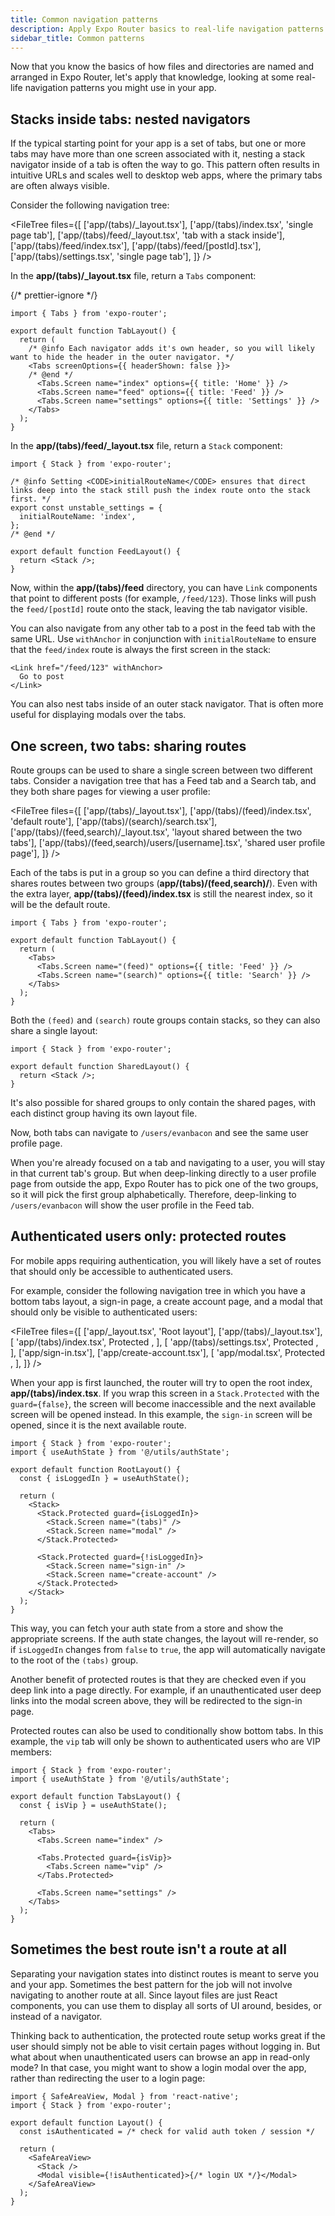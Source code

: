 ```yaml
---
title: Common navigation patterns
description: Apply Expo Router basics to real-life navigation patterns you could use in your app.
sidebar_title: Common patterns
---
```




Now that you know the basics of how files and directories are named and arranged in Expo Router, let's apply that knowledge, looking at some real-life navigation patterns you might use in your app.

## Stacks inside tabs: nested navigators

If the typical starting point for your app is a set of tabs, but one or more tabs may have more than one screen associated with it, nesting a stack navigator inside of a tab is often the way to go. This pattern often results in intuitive URLs and scales well to desktop web apps, where the primary tabs are often always visible.

Consider the following navigation tree:

<FileTree
  files={[
    ['app/(tabs)/\_layout.tsx'],
    ['app/(tabs)/index.tsx', 'single page tab'],
    ['app/(tabs)/feed/_layout.tsx', 'tab with a stack inside'],
    ['app/(tabs)/feed/index.tsx'],
    ['app/(tabs)/feed/[postId].tsx'],
    ['app/(tabs)/settings.tsx', 'single page tab'],
  ]}
/>

In the **app/(tabs)/\_layout.tsx** file, return a `Tabs` component:

{/* prettier-ignore */}
```tsx app/(tabs)/_layout.tsx
import { Tabs } from 'expo-router';

export default function TabLayout() {
  return (
    /* @info Each navigator adds it's own header, so you will likely want to hide the header in the outer navigator. */
    <Tabs screenOptions={{ headerShown: false }}>
    /* @end */
      <Tabs.Screen name="index" options={{ title: 'Home' }} />
      <Tabs.Screen name="feed" options={{ title: 'Feed' }} />
      <Tabs.Screen name="settings" options={{ title: 'Settings' }} />
    </Tabs>
  );
}
```

In the **app/(tabs)/feed/\_layout.tsx** file, return a `Stack` component:

```tsx app/(tabs)/feed/_layout.tsx
import { Stack } from 'expo-router';

/* @info Setting <CODE>initialRouteName</CODE> ensures that direct links deep into the stack still push the index route onto the stack first. */
export const unstable_settings = {
  initialRouteName: 'index',
};
/* @end */

export default function FeedLayout() {
  return <Stack />;
}
```

Now, within the **app/(tabs)/feed** directory, you can have `Link` components that point to different posts (for example, `/feed/123`). Those links will push the `feed/[postId]` route onto the stack, leaving the tab navigator visible.

You can also navigate from any other tab to a post in the feed tab with the same URL. Use `withAnchor` in conjunction with `initialRouteName` to ensure that the `feed/index` route is always the first screen in the stack:

```tsx app/(tabs)/feed/index.tsx
<Link href="/feed/123" withAnchor>
  Go to post
</Link>
```

You can also nest tabs inside of an outer stack navigator. That is often more useful for displaying modals over the tabs.

<BoxLink
  title="Nested navigators"
  description="Learn more about how to use nested navigators in your Expo Router app."
  href="/router/advanced/nesting-navigators/"
  Icon={BookOpen02Icon}
/>

## One screen, two tabs: sharing routes

Route groups can be used to share a single screen between two different tabs. Consider a navigation tree that has a Feed tab and a Search tab, and they both share pages for viewing a user profile:

<FileTree
  files={[
    ['app/(tabs)/\_layout.tsx'],
    ['app/(tabs)/(feed)/index.tsx', 'default route'],
    ['app/(tabs)/(search)/search.tsx'],
    ['app/(tabs)/(feed,search)/_layout.tsx', 'layout shared between the two tabs'],
    ['app/(tabs)/(feed,search)/users/[username].tsx', 'shared user profile page'],
  ]}
/>

Each of the tabs is put in a group so you can define a third directory that shares routes between two groups (**app/(tabs)/(feed,search)/**). Even with the extra layer, **app/(tabs)/(feed)/index.tsx** is still the nearest index, so it will be the default route.

```tsx app/(tabs)/_layout.tsx
import { Tabs } from 'expo-router';

export default function TabLayout() {
  return (
    <Tabs>
      <Tabs.Screen name="(feed)" options={{ title: 'Feed' }} />
      <Tabs.Screen name="(search)" options={{ title: 'Search' }} />
    </Tabs>
  );
}
```

Both the `(feed)` and `(search)` route groups contain stacks, so they can also share a single layout:

```tsx app/(tabs)/(feed,search)/_layout.tsx
import { Stack } from 'expo-router';

export default function SharedLayout() {
  return <Stack />;
}
```

It's also possible for shared groups to only contain the shared pages, with each distinct group having its own layout file.

Now, both tabs can navigate to `/users/evanbacon` and see the same user profile page.

When you're already focused on a tab and navigating to a user, you will stay in that current tab's group. But when deep-linking directly to a user profile page from outside the app, Expo Router has to pick one of the two groups, so it will pick the first group alphabetically. Therefore, deep-linking to `/users/evanbacon` will show the user profile in the Feed tab.

<BoxLink
  title="Shared routes"
  description="Learn more about how distinct routes can share the same URL in Expo Router."
  href="/router/advanced/shared-routes/"
  Icon={BookOpen02Icon}
/>

## Authenticated users only: protected routes

For mobile apps requiring authentication, you will likely have a set of routes that should only be accessible to authenticated users.

For example, consider the following navigation tree in which you have a bottom tabs layout, a sign-in page, a create account page, and a modal that should only be visible to authenticated users:

<FileTree
  files={[
    ['app/_layout.tsx', 'Root layout'],
    ['app/(tabs)/_layout.tsx'],
    [
      'app/(tabs)/index.tsx',
      <span>
        Protected <Lock01Icon className="mb-1 inline" />
      </span>,
    ],
    [
      'app/(tabs)/settings.tsx',
      <span>
        Protected <Lock01Icon className="mb-1 inline" />
      </span>,
    ],
    ['app/sign-in.tsx'],
    ['app/create-account.tsx'],
    [
      'app/modal.tsx',
      <span>
        Protected <Lock01Icon className="mb-1 inline" />
      </span>,
    ],
  ]}
/>

When your app is first launched, the router will try to open the root index, **app/(tabs)/index.tsx**. If you wrap this screen in a `Stack.Protected` with the `guard={false}`, the screen will become inaccessible and the next available screen will be opened instead. In this example, the `sign-in` screen will be opened, since it is the next available route.

```tsx app/_layout.tsx
import { Stack } from 'expo-router';
import { useAuthState } from '@/utils/authState';

export default function RootLayout() {
  const { isLoggedIn } = useAuthState();

  return (
    <Stack>
      <Stack.Protected guard={isLoggedIn}>
        <Stack.Screen name="(tabs)" />
        <Stack.Screen name="modal" />
      </Stack.Protected>

      <Stack.Protected guard={!isLoggedIn}>
        <Stack.Screen name="sign-in" />
        <Stack.Screen name="create-account" />
      </Stack.Protected>
    </Stack>
  );
}
```

This way, you can fetch your auth state from a store and show the appropriate screens. If the auth state changes, the layout will re-render, so if `isLoggedIn` changes from `false` to `true`, the app will automatically navigate to the root of the `(tabs)` group.

Another benefit of protected routes is that they are checked even if you deep link into a page directly. For example, if an unauthenticated user deep links into the modal screen above, they will be redirected to the sign-in page.

Protected routes can also be used to conditionally show bottom tabs. In this example, the `vip` tab will only be shown to authenticated users who are VIP members:

```tsx app/(tabs)/_layout.tsx
import { Stack } from 'expo-router';
import { useAuthState } from '@/utils/authState';

export default function TabsLayout() {
  const { isVip } = useAuthState();

  return (
    <Tabs>
      <Tabs.Screen name="index" />

      <Tabs.Protected guard={isVip}>
        <Tabs.Screen name="vip" />
      </Tabs.Protected>

      <Tabs.Screen name="settings" />
    </Tabs>
  );
}
```

<BoxLink
  title="Expo Router authentication"
  description="Follow an in-depth guide for implementing authentication using protected routes."
  href="/router/advanced/authentication/"
  Icon={BookOpen02Icon}
/>

## Sometimes the best route isn't a route at all

Separating your navigation states into distinct routes is meant to serve you and your app. Sometimes the best pattern for the job will not involve navigating to another route at all. Since layout files are just React components, you can use them to display all sorts of UI around, besides, or instead of a navigator.

Thinking back to authentication, the protected route setup works great if the user should simply not be able to visit certain pages without logging in. But what about when unauthenticated users can browse an app in read-only mode? In that case, you might want to show a login modal over the app, rather than redirecting the user to a login page:

```tsx app/(logged-in)/_layout.tsx
import { SafeAreaView, Modal } from 'react-native';
import { Stack } from 'expo-router';

export default function Layout() {
  const isAuthenticated = /* check for valid auth token / session */

  return (
    <SafeAreaView>
      <Stack />
      <Modal visible={!isAuthenticated}>{/* login UX */}</Modal>
    </SafeAreaView>
  );
}
```

<BoxLink
  title="Modals in Expo Router"
  description="Learn multiple patterns for displaying modals in Expo Router, including using a modal inside of a layout file."
  href="/router/advanced/modals/"
  Icon={BookOpen02Icon}
/>
